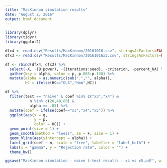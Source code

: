 ```yaml
---
title: "MacKinnon simulation results"
date: "August 2, 2016"
output: html_document
---
```


```r
library(dplyr)
library(tidyr)
library(ggplot2)

dfx4 <- read.csv("Results/MacKinnon/20161016.csv", stringsAsFactors=FALSE)
dfx3 <- read.csv("Results/MacKinnon/20161016x3.csv", stringsAsFactors=FALSE)

df <- rbind(dfx4, dfx3) %>%
  select(-X, -(B:power), -(iterations:seed), -criterion, -percent_NA) %>%
  gather(key = alpha, value = p, p.005:p.100) %>%
  mutate(alpha = as.numeric(sub(".","", alpha)),
         HC = ifelse(HC=="OLS","Hom",HC))

df %>%
  filter(test == "naive" & coef %in% c("x3","x4") & 
           n %in% c(20,40,80) & 
           alpha == .05) %>%
  mutate(coef = ifelse(coef=="x3","x4","x5")) %>%
  ggplot(aes(x = g,
             y = p,
             color = HC)) +
  geom_point(size = 1) + 
  geom_smooth(method = "loess", se = F, size = 1) +
  geom_hline(aes(yintercept = alpha)) +
  facet_grid(coef ~ n, scale = "free", labeller = "label_both") +
  labs(x = "gamma", y = "Rejection rate", color = "") + 
  theme_bw()

ggsave("MacKinnon simulation - naive t-test results - x4 vs x5.pdf", width = 12, height = 6)
```

